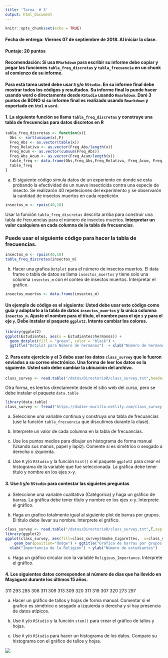 ```yaml
---
title: 'Tarea  # 3'
output: html_document
---
```


```r
knitr::opts_chunk$set(echo = TRUE)
```

#### **Fecha de entrega:** Viernes 07 de septiembre de 2018. Al iniciar la clase. 

#### **Puntaje:** 20 puntos 

#### **Recomendación:** Si usa `RMarkdown` para escribir su informe debe copiar y pegar las funciones `tabla_freq_discretas` y `tabla_frecuencia` en un chunk al comienzo de su informe. 

#### Para está tarea usted debe usar `R` y/o `RStudio`. En su informe final debe mostrar todos los códigos y resultados. Su informe final lo puede hacer usando word o directamente desde `RStudio` usando `Rmarkdown`. Daré 3 puntos de BONO si su informe final es realizado usando `Rmarkdown` y exportado en `html` o `word`.

#### 1. La siguiente función se llama `tabla_freq_discretas` y construye una tabla de frecuencias para datos discretos en R

```r
tabla_freq_discretas <- function(x){
  Obs <- sort(unique(x),F)
  Freq_Abs <- as.vector(table(x))
  Freq_Relativa <- as.vector(Freq_Abs/length(x))
  Freq_Acum <- as.vector(cumsum(Freq_Abs))
  Freq_Abs_Acum <- as.vector(Freq_Acum/length(x))
  table_freq <- data.frame(Obs,Freq_Abs,Freq_Relativa, Freq_Acum, Freq_Abs_Acum)
  table_freq
}
```

a) El siguiente código simula datos de un experiento en donde se esta probando la efectividad de un nuevo insecticida contra una especie  de insecto.  Se realizarón 40 repeteciones del experimento y se observarón la cantidad de insectos muertos en cada repetición. 

```r
insectos_m <- rpois(40,10)
```

Usar la función `tabla_freq_discretas` descrita arriba para construir una tabla de frecuencias para el número de insectos muertos. **Interpretar un valor cualquiera en cada columna de la tabla de frecuencias**. 

### Puede usar el siguiente código para hacer la tabla de frecuencias.

```r
insectos_m <- rpois(40,10)
tabla_freq_discretas(insectos_m)
```

b) Hacer una grafica `Dotplot` para el número de insectos muertos. El data frame o tabla de datos se llama `insectos_muertos` y tiene solo una columna `insectos_m` con el conteo de insectos muertos. Interpretar el gráfico.

```r
insectos_muertos <- data.frame(insectos_m)
```

#### Un ejemplo de código es el siguiente: Usted debe usar este código como guia y adaptarlo a la tabla de datos `insectos_muertos` y la unica columna `insectos_m`. Ajuste el nombre para el título, el nombre para el eje `x` y para el eje `y`. Debe instalar el paquete `ggplot2`. Intente cambiar los colores.

```r
library(ggplot2)
ggplot(Estudiantes, aes(x = Estudiantes$hermanos)) + 
  geom_dotplot(fill = "green", color = "black") + 
  ggtitle("Dotplot para Número de hermanos")  + xlab("Número de hermanos") + ylab("conteos")
```

#### 2. Para este ejercicio  y el 3 debe usar los datos `class_survey` que le fueron enviados a su correo electrónico. Una forma de leer los datos es la siguiente. Usted solo debe cambiar la ubicación del archivo.

```r
class_survey <- read.table("/datos/DirectorioR/class_survey.txt",header=TRUE,sep = "\t")
```

Otra forma, es leerlos directamente desde el sitio web del curso, pero se debe instalar el paquete `data.table`

```r
library(data.table)
class_survey <- fread("https://didier-murillo.netlify.com/class_survey.txt",header=TRUE)
```

a) Seleccione una variable continua y construya una tabla de frecuancias (use la función `tabla_frecuencia` que discutimos durante la clase).

b) Interprete un valor de cada columna en la tabla de frecuancias.

c) Use los puntos medios para dibujar un histograma de forma manual (Usando sus manos, papel y lapiz). Comente si es simétrico o sesgado a derecha o izquierda. 

d) Use `R` y/o `RStudio` y la función `hist()` o el paquete `ggplot2` para crear el histograma de la variable que fue seleccionada. La gráfica debe tener título y nombre en los ejes x-y.

#### 3. Use `R` y/o `RStudio` para contestar las siguietes preguntas

a)  Seleccione una variable cualitativa (Catégorica) y haga un gráfico de barras. La gráfica debe tener título y nombre en los ejes x-y. Interprete el gráfico.

b)  Haga un grafico totalmente igual al siguiente plot de barras por grupos. El título debe llevar su nombre. Interprete el gráfico.

```r
class_survey <- read.table("/datos/DirectorioR/class_survey.txt",T,sep = "\t")
library(ggplot2)
ggplot(class_survey, aes(fill=class_survey$Smoke_Cigarettes,  x=class_survey$Religious_Importance)) + 
    geom_bar(position="dodge") + ggtitle("Gráfico de barras por grupos - Su Nombre") +
  xlab("Importancia de la Religión") + ylab("Número de estudiantes")
```

c)  Haga un gráfico circular con la variable `Religious_Importance`. Interprete el gráfico.


#### 4. Los siguientes datos corresponden al número de días que ha llovido en Mayaguez durante los últimos 15 años.

311 293 285 306 311 309 313 309 320 311 319 307 320 273 297

a) Hacer un gráfico de tallos y hojas de forma manual. Comentar si el grafico es simétrico o sesgado a izquierda o derecha y si hay presencia de datos atípicos. 

b) Use `R` y/o `RStudio` y la función `stem()` para crear el gráfico de tallos y hojas.

c) Use `R` y/o `RStudio` para hacer un histograma de los datos. Compare su histograma con el gráfico de tallos y hojas. 


![](blanco.png)